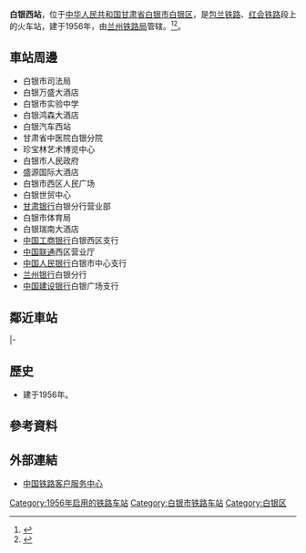 {{noteTA
|1=zh-cn:始发车次; zh-hk:列車班次;
|2=zh-cn:车次; zh-hk:班次;
}}
{{Infobox China railway station 
|车站名称 = 白银西站
|图片 = 
|图片介绍 = 
|其他名称 = 狄家台站
|车站拼音 = Baiyinxi
|英文名称 = Baiyinxi Railway Station
|车站代码 = 
|电报码 = BXJ
|拼音码 = BYX
|车站地址 = [[甘肃省|甘肃省]][[白银市|白银市]][[白银区|白银区]]
|归属 = [[兰州铁路局|兰州铁路局]]
|车站等级 = [[二等站_(中铁)|二等站]]
|线路 = [[包兰铁路|包兰铁路]]、[[红会铁路|红会铁路]]
|月台数目 = 
|股道数目 = 
}}
'''白银西站'''，位于[[中华人民共和国|中华人民共和国]][[甘肃省|甘肃省]][[白银市|白银市]][[白银区|白银区]]，是[[包兰铁路|包兰铁路]]、[[红会铁路|红会铁路]]段上的火车站，建于1956年，由[[兰州铁路局|兰州铁路局]]管辖。<ref>{{Cite web |url=http://search.huochepiao.com/huochezhan/jieshao/345.htm |title=白银西火车站介绍 |access-date=2017-02-06 |archive-date=2020-02-25 |archive-url=https://web.archive.org/web/20200225191734/http://search.huochepiao.com/huochezhan/jieshao/345.htm |dead-url=no }}</ref><ref>{{Cite book|title=中国铁路站名词典|last=[[孙本祥|孙本祥]]主编|first=|publisher=北京：[[中国铁道出版社|中国铁道出版社]]|year=2003.04|isbn=7-113-03941-3|location=|pages=618-622}}</ref>。

==車站周邊==
* 白银市司法局
* 白银万盛大酒店
* 白银市实验中学
* 白银鸿森大酒店
* 白银汽车西站
* 甘肃省中医院白银分院
* 珍宝林艺术博览中心
* 白银市人民政府
* 盛源国际大酒店
* 白银市西区人民广场
* 白银世贸中心
* [[甘肃银行|甘肃银行]]白银分行营业部
* 白银市体育局
* 白银瑞南大酒店
* [[中国工商银行|中国工商银行]]白银西区支行
* [[中国联通|中国联通]]西区营业厅
* [[中国人民银行|中国人民银行]]白银市中心支行
* [[兰州银行|兰州银行]]白银分行
* [[中国建设银行|中国建设银行]]白银广场支行

==鄰近車站==
{{start rail box}}
{{s-inop|[[红砂岘站|红砂岘站]]}}
{{s-line|[[包兰铁路|包兰铁路]]}}
{{s-inop|[[后长川站|后长川站]]}}
|-
{{terminus}}
{{s-line|[[红会铁路|红会铁路]]}}
{{s-inop|[[白银市站|白银市站]]}}
{{end box}}
==歷史==
* 建于1956年。
==參考資料==
{{reflist}}
==外部連結==
* [http://www.12306.cn/mormhweb/ 中国铁路客户服务中心] {{Wayback|url=http://www.12306.cn/mormhweb/ |date=20180205163941 }}
{{China-rail-stub}}
{{甘肃小作品}}
{{包兰铁路}}
{{红会铁路}}
[[Category:1956年启用的铁路车站|Category:1956年启用的铁路车站]]
[[Category:白银市铁路车站|Category:白银市铁路车站]]
[[Category:白银区|Category:白银区]]